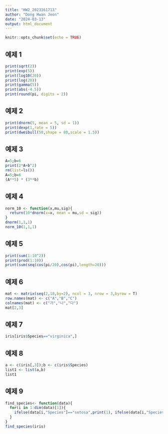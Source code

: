 ```yaml
---
title: "HW2_2023161713"
author: "Dong Hwan Jeon"
date: "2024-03-13"
output: html_document
---
```


```r
knitr::opts_chunk$set(echo = TRUE)
```

## 예제 1
```r
print(sqrt(2))  
print(exp(5))  
print(log10(20))  
print(log(20))  
print(gamma(5))  
print(abs(-4.5))  
print(round(pi, digits = 2))
```
## 예제 2
```r
print(dnorm(5, mean = 5, sd = 1))  
print(dexp(1,rate = 5))  
print(dweibull(50,shape = 80,scale = 1.5))
```

## 예제 3
```r
A=5;b=6
print(2*A+b^2)
rm(list=ls())
A=5;b=6
(A**5) * (3**b)
```

## 예제 4
```r
norm_10 <- function(x,mu,sig){
  return(10*dnorm(x=x, mean = mu,sd = sig))
}
dnorm(1,1,1)
norm_10(1,1,1)
```

## 예제 5
```r
print(sum(1:10^2))
print(prod(1:10))
print(sum(seq(cos(pi/20),cos(pi),length=20)))
```

## 예제 6
```r
mat <- matrix(seq(2,18,by=2), ncol = 3, nrow = 3,byrow = T)
row.names(mat) <- c("A","B","C")
colnames(mat) <- c("가","나","다")
mat[2,3]
```
## 예제 7

```r
iris[iris$Species=="virginica",]
```

## 예제 8
```r
a <- c(iris[,3]);b <- c(iris$Species)
list1 <- list(a,b)
list1
```

## 예제 9
```r
find_species<- function(data){
  for(i in 1:dim(data)[1]){
    ifelse(data[i,"Species"]=="setosa",print(1), ifelse(data[i,"Species"]=='versicolor',print(2),print(3)))
  }
}
find_species(iris)
```

